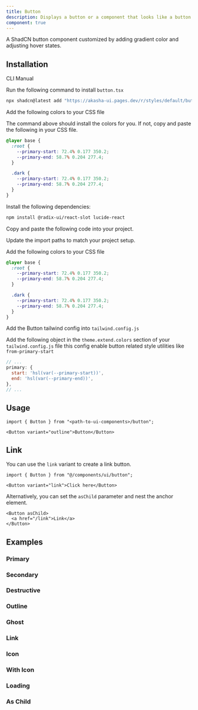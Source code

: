 ```yaml
---
title: Button
description: Displays a button or a component that looks like a button.
component: true
---
```


A ShadCN button component customized by adding gradient color and adjusting hover states.

<ComponentPreview name="button-demo" description="A button" />

## Installation

<Tabs defaultValue="cli">

<TabsList>
  <TabsTrigger value="cli">CLI</TabsTrigger>
  <TabsTrigger value="manual">Manual</TabsTrigger>
</TabsList>
<TabsContent value="cli">

<Steps>

<Step>Run the following command to install `button.tsx`</Step>

```bash
npx shadcn@latest add "https://akasha-ui.pages.dev/r/styles/default/button.json"
```

<Step>Add the following colors to your CSS file</Step>

The command above should install the colors for you. If not, copy and paste the following in your CSS file.

```css title="app/globals.css"
@layer base {
  :root {
    --primary-start: 72.4% 0.177 350.2;
    --primary-end: 58.7% 0.204 277.4;
  }

  .dark {
    --primary-start: 72.4% 0.177 350.2;
    --primary-end: 58.7% 0.204 277.4;
  }
}
```

</Steps>

</TabsContent>

<TabsContent value="manual">

<Steps>

<Step>Install the following dependencies:</Step>

```bash
npm install @radix-ui/react-slot lucide-react
```

<Step>Copy and paste the following code into your project.</Step>

<ComponentSource name="button" />

<Step>Update the import paths to match your project setup.</Step>

<Step>Add the following colors to your CSS file</Step>

```css title="app/globals.css"
@layer base {
  :root {
    --primary-start: 72.4% 0.177 350.2;
    --primary-end: 58.7% 0.204 277.4;
  }

  .dark {
    --primary-start: 72.4% 0.177 350.2;
    --primary-end: 58.7% 0.204 277.4;
  }
}
```

<Step>Add the Button tailwind config into `tailwind.config.js`</Step>

Add the following object in the `theme.extend.colors` section of your `tailwind.config.js` file
this config enable button related style utilities like `from-primary-start`

```javascript title="tailwind.config.js"
// ...
primary: {
  start: 'hsl(var(--primary-start))',
  end: 'hsl(var(--primary-end))',
},
// ...
```

</Steps>

</TabsContent>

</Tabs>

## Usage

```tsx
import { Button } from "<path-to-ui-components>/button";
```

```tsx
<Button variant="outline">Button</Button>
```

## Link

You can use the `link` variant to create a link button.

```tsx
import { Button } from "@/components/ui/button";
```

```tsx
<Button variant="link">Click here</Button>
```

Alternatively, you can set the `asChild` parameter and nest the anchor element.

```tsx
<Button asChild>
  <a href="/link">Link</a>
</Button>
```

## Examples

### Primary

<ComponentPreview name="button-demo" description="A primary button" />

### Secondary

<ComponentPreview name="button-secondary" description="A secondary button" />

### Destructive

<ComponentPreview
  name="button-destructive"
  description="A destructive button"
/>

### Outline

<ComponentPreview
  name="button-outline"
  description="A button using the outline variant."
/>

### Ghost

<ComponentPreview
  name="button-ghost"
  description="A button using the ghost variant"
/>

### Link

<ComponentPreview
  name="button-link"
  description="A button using the link variant."
/>

### Icon

<ComponentPreview name="button-icon" description="An icon button" />

### With Icon

<ComponentPreview name="button-with-icon" description="A button with an icon" />

### Loading

<ComponentPreview
  name="button-loading"
  description="A button with a loading state."
/>

### As Child

<ComponentPreview
  name="button-as-child"
  description="A button wrapping a custom Link component"
/>
